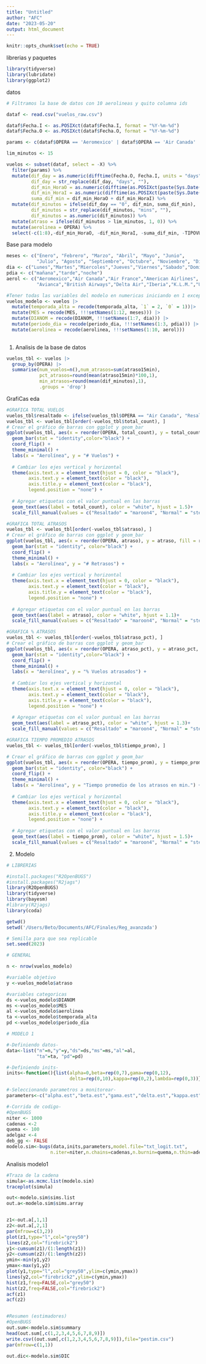 ---
title: "Untitled"
author: "AFC"
date: "2023-05-20"
output: html_document
---

```{r setup, include=FALSE}
knitr::opts_chunk$set(echo = TRUE)
```


librerias y paquetes
```{r}
library(tidyverse)
library(lubridate)
library(ggplot2)
```


datos
```{r}
# Filtramos la base de datos con 10 aerolineas y quito columna ids 

dataf <- read.csv("vuelos_raw.csv")

dataf$Fecha.I <- as.POSIXct(dataf$Fecha.I, format = "%Y-%m-%d")
dataf$Fecha.O <- as.POSIXct(dataf$Fecha.O, format = "%Y-%m-%d")

params <- c(dataf$OPERA == 'Aeromexico' | dataf$OPERA == 'Air Canada' | dataf$OPERA == 'Air France' | dataf$OPERA == 'American Airlines' | dataf$OPERA == 'Avianca' | dataf$OPERA == 'British Airways' | dataf$OPERA == 'Delta Air' | dataf$OPERA == 'Iberia' | dataf$OPERA == 'K.L.M.' | dataf$OPERA == 'United Airlines')

lim_minutos <- 15

vuelos <- subset(dataf, select = -X) %>%
  filter(params) %>%
  mutate(dif_day = as.numeric(difftime(Fecha.O, Fecha.I, units = "days")),
         dif_day = str_replace(dif_day, "days", ""),
         dif_min_HoraO = as.numeric(difftime(as.POSIXct(paste(Sys.Date(), Hora.O)), as.POSIXct(paste(Sys.Date(), "00:00:00")), units = "mins")),
         dif_min_HoraI = as.numeric(difftime(as.POSIXct(paste(Sys.Date(), "24:00:00")), as.POSIXct(paste(Sys.Date(), Hora.I)), units = "mins")),
         suma_dif_min = dif_min_HoraO + dif_min_HoraI) %>%
  mutate(dif_minutos = ifelse(dif_day == "0", dif_min, suma_dif_min),
         dif_minutos = str_replace(dif_minutos, "mins", ""),
         dif_minutos = as.numeric(dif_minutos)) %>%
  mutate(atraso = ifelse(dif_minutos > lim_minutos, 1, 0)) %>%
  mutate(aerolinea = OPERA) %>%
  select(-c(1:8),-dif_min_HoraO, -dif_min_HoraI, -suma_dif_min, -TIPOVUELO,-dif_min,-atraso_15)

```
Base para modelo
```{r}
meses <- c("Enero", "Febrero", "Marzo", "Abril", "Mayo", "Junio", 
           "Julio", "Agosto", "Septiembre", "Octubre", "Noviembre", "Diciembre")
dia <- c("Lunes","Martes","Miercoles","Jueves","Viernes","Sabado","Domingo")
pdia <- c("mañana","tarde","noche")
aerol <- c("Aeromexico","Air Canada","Air France","American Airlines",
           "Avianca","British Airways","Delta Air","Iberia","K.L.M.","United Airlines")

#Tener todas las variables del modelo en numericas iniciando en 1 excepto la var objetivo va de 0 a 1
vuelos_modelo <- vuelos |>
  mutate(temporada_alta = recode(temporada_alta, `1` = 2, `0` = 1))|>
  mutate(MES = recode(MES, !!!setNames(1:12, meses))) |>
  mutate(DIANOM = recode(DIANOM, !!!setNames(1:7, dia))) |>
  mutate(periodo_dia = recode(periodo_dia, !!!setNames(1:3, pdia))) |>
  mutate(aerolinea = recode(aerolinea, !!!setNames(1:10, aerol)))
  
```

1. Analisis de la base de datos

```{r}
vuelos_tbl <- vuelos |> 
  group_by(OPERA) |>
  summarise(num_vuelos=n(),num_atrasos=sum(atraso15min),
            pct_atrasos=round(mean(atraso15min)*100,1),
            min_atrasos=round(mean(dif_minutos),1),
            .groups = 'drop')
```


GrafiCas eda
```{r}
#GRAFICA TOTAL VUELOS
vuelos_tbl$resaltado <- ifelse(vuelos_tbl$OPERA == "Air Canada", "Resaltado", "Normal")
vuelos_tbl <- vuelos_tbl[order(-vuelos_tbl$total_count), ]
# Crear el gráfico de barras con ggplot y geom_bar
ggplot(vuelos_tbl, aes(x = reorder(OPERA, total_count), y = total_count, fill = resaltado)) +
  geom_bar(stat = "identity",color="black") +
  coord_flip() +
  theme_minimal() +
  labs(x = "Aerolínea", y = "# Vuelos") +
  
  # Cambiar los ejes vertical y horizontal
  theme(axis.text.x = element_text(hjust = 0, color = "black"),
        axis.text.y = element_text(color = "black"),
        axis.title.y = element_text(color = "black"), 
        legend.position = "none") +
  
  # Agregar etiquetas con el valor puntual en las barras
  geom_text(aes(label = total_count), color = "white", hjust = 1.5)+
  scale_fill_manual(values = c("Resaltado" = "maroon4", "Normal" = "steelblue"))
```


```{r}
#GRAFICA TOTAL ATRASOS
vuelos_tbl <- vuelos_tbl[order(-vuelos_tbl$atraso), ]
# Crear el gráfico de barras con ggplot y geom_bar
ggplot(vuelos_tbl, aes(x = reorder(OPERA, atraso), y = atraso, fill = resaltado)) +
  geom_bar(stat = "identity", color="black") +
  coord_flip() +
  theme_minimal() +
  labs(x = "Aerolínea", y = "# Retrasos") +
  
  # Cambiar los ejes vertical y horizontal
  theme(axis.text.x = element_text(hjust = 0, color = "black"),
        axis.text.y = element_text(color = "black"),
        axis.title.y = element_text(color = "black"), 
        legend.position = "none") +
  
  # Agregar etiquetas con el valor puntual en las barras
  geom_text(aes(label = atraso), color = "white", hjust = 1.1)+
  scale_fill_manual(values = c("Resaltado" = "maroon4", "Normal" = "steelblue"))
```

```{r}
#GRAFICA % ATRASOS
vuelos_tbl <- vuelos_tbl[order(-vuelos_tbl$atraso_pct), ]
# Crear el gráfico de barras con ggplot y geom_bar
ggplot(vuelos_tbl, aes(x = reorder(OPERA, atraso_pct), y = atraso_pct, fill = resaltado)) +
  geom_bar(stat = "identity",color="black") +
  coord_flip() +
  theme_minimal() +
  labs(x = "Aerolínea", y = "% Vuelos atrasados") +
  
  # Cambiar los ejes vertical y horizontal
  theme(axis.text.x = element_text(hjust = 0, color = "black"),
        axis.text.y = element_text(color = "black"),
        axis.title.y = element_text(color = "black"), 
        legend.position = "none") +
  
  # Agregar etiquetas con el valor puntual en las barras
  geom_text(aes(label = atraso_pct), color = "white", hjust = 1.3)+
  scale_fill_manual(values = c("Resaltado" = "maroon4", "Normal" = "steelblue"))
```

```{r}
#GRAFICA TIEMPO PROMEDIO ATRASOS
vuelos_tbl <- vuelos_tbl[order(-vuelos_tbl$tiempo_prom), ]

# Crear el gráfico de barras con ggplot y geom_bar
ggplot(vuelos_tbl, aes(x = reorder(OPERA, tiempo_prom), y = tiempo_prom, fill = resaltado)) +
  geom_bar(stat = "identity", color="black") +
  coord_flip() +
  theme_minimal() +
  labs(x = "Aerolínea", y = "Tiempo promedio de los atrasos en min.") +
  
  # Cambiar los ejes vertical y horizontal
  theme(axis.text.x = element_text(hjust = 0, color = "black"),
        axis.text.y = element_text(color = "black"),
        axis.title.y = element_text(color = "black"), 
        legend.position = "none") +
  
  # Agregar etiquetas con el valor puntual en las barras
  geom_text(aes(label = tiempo_prom), color = "white", hjust = 1.5)+
  scale_fill_manual(values = c("Resaltado" = "maroon4", "Normal" = "steelblue"))
```

2. Modelo
```{r}
# LIBRERIAS

#install.packages("R2OpenBUGS")
#install.packages("R2jags")
library(R2OpenBUGS)
library(tidyverse)
library(bayesm)
#library(R2jags)
library(coda)

getwd()
setwd('/Users/Beto/Documents/AFC/Finales/Reg_avanzada')

# Semilla para que sea replicable
set.seed(2023)

```

```{r}
# GENERAL

n <- nrow(vuelos_modelo)

#variable objetivo
y <-vuelos_modelo$atraso

#variables categoricas
ds <-vuelos_modelo$DIANOM
ms <-vuelos_modelo$MES
al <-vuelos_modelo$aerolinea
ta <-vuelos_modelo$temporada_alta
pd <-vuelos_modelo$periodo_dia

# MODELO 1

#-Definiendo datos-
data<-list("n"=n,"y"=y,"ds"=ds,"ms"=ms,"al"=al,
           "ta"=ta, "pd"=pd)

#-Definiendo inits-
inits<-function(){list(alpha=0,beta=rep(0,7),gama=rep(0,12),
                       delta=rep(0,10),kappa=rep(0,2),lambda=rep(0,3))}

#-Seleccionando parametros a monitorear-
parameters<-c("alpha.est","beta.est","gama.est","delta.est","kappa.est","lambda.est")

#-Corrida de codigo-
#OpenBUGS
niter <- 1000
cadenas <-2
quema <- 100
adelgaz <-4
deb_gg <- FALSE
modelo.sim<-bugs(data,inits,parameters,model.file="txt_logit.txt",
                n.iter=niter,n.chains=cadenas,n.burnin=quema,n.thin=adelgaz, debug=deb_gg)


```

Analisis modelo1
```{r}
#Traza de la cadena
simula<-as.mcmc.list(modelo.sim)
traceplot(simula)

out<-modelo.sim$sims.list
out.a<-modelo.sim$sims.array


z1<-out.a[,1,1]
z2<-out.a[,2,1]
par(mfrow=c(3,2))
plot(z1,type="l",col="grey50")
lines(z2,col="firebrick2")
y1<-cumsum(z1)/(1:length(z1))
y2<-cumsum(z2)/(1:length(z2))
ymin<-min(y1,y2)
ymax<-max(y1,y2)
plot(y1,type="l",col="grey50",ylim=c(ymin,ymax))
lines(y2,col="firebrick2",ylim=c(ymin,ymax))
hist(z1,freq=FALSE,col="grey50")
hist(z2,freq=FALSE,col="firebrick2")
acf(z1)
acf(z2)


#Resumen (estimadores)
#OpenBUGS
out.sum<-modelo.sim$summary
head(out.sum[,c(1,2,3,4,5,6,7,8,9)])
write.csv((out.sum[,c(1,2,3,4,5,6,7,8,9)]),file="pestim.csv")
par(mfrow=c(1,1))

out.dic<-modelo.sim$DIC
```

